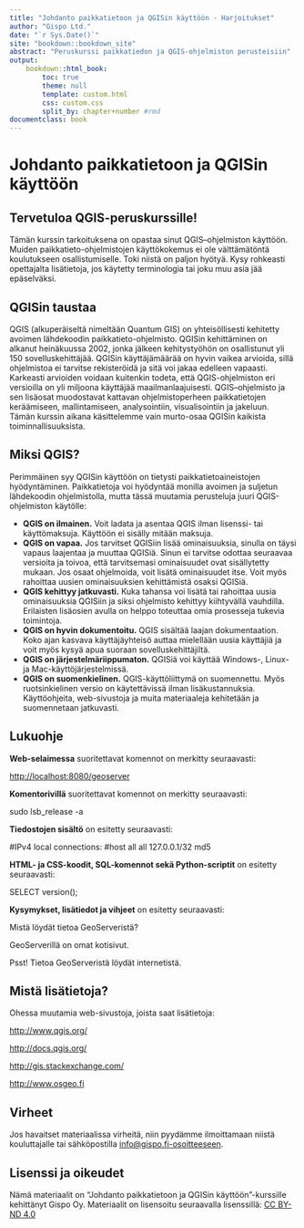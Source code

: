 ```yaml
---
title: "Johdanto paikkatietoon ja QGISin käyttöön - Harjoitukset"
author: "Gispo Ltd."   
date: "`r Sys.Date()`"
site: "bookdown::bookdown_site"
abstract: "Peruskurssi paikkatiedon ja QGIS-ohjelmiston perusteisiin"
output:
    bookdown::html_book:
        toc: true
        theme: null
        template: custom.html
        css: custom.css
        split_by: chapter+number #rmd       
documentclass: book
---
```


<!-- Harjoitukset -->

# Johdanto paikkatietoon ja QGISin käyttöön

## Tervetuloa QGIS-peruskurssille!

Tämän kurssin tarkoituksena on opastaa sinut QGIS--ohjelmiston käyttöön. Muiden paikkatieto-ohjelmistojen käyttökokemus ei ole välttämätöntä koulutukseen osallistumisel­le. Toki niistä on paljon hyötyä. Kysy rohkeasti opettajalta lisätietoja, jos käytetty terminologia tai joku muu asia jää epäselväksi.

## QGISin taustaa

QGIS (alkuperäiseltä nimeltään Quantum GIS) on yhteisöllisesti kehitetty avoimen lähdekoodin paikkatieto-ohjelmisto. QGISin kehittäminen on alkanut heinäkuussa 2002, jonka jälkeen kehitystyöhön on osallistunut yli 150 sovelluskehittäjää. QGISin käyttäjämäärää on hyvin vaikea arvioida, sillä ohjelmistoa ei tarvitse rekisteröidä ja sitä voi jakaa edelleen vapaasti. Karkeasti arvioiden voidaan kuitenkin todeta, että QGIS-ohjelmiston eri versioilla on yli miljoona käyttäjää maailmanlaajuisesti. QGIS--ohjelmisto ja sen lisäosat muodostavat kattavan ohjelmistoperheen paikkatietojen keräämiseen, mallintamiseen, analysointiin, visualisointiin ja jakeluun. Tämän kurssin aikana käsittelemme vain murto-osaa QGISin kaikista toiminnallisuuksista.

## Miksi QGIS?

Perimmäinen syy QGISin käyttöön on tietysti paikkatietoaineistojen hyödyntäminen. Paikkatietoja voi hyödyntää monilla avoimen ja suljetun lähdekoodin ohjelmistolla, mutta tässä muutamia perusteluja juuri QGIS-ohjelmiston käytölle:

-   **QGIS on ilmainen.** Voit ladata ja asentaa QGIS ilman lisenssi- tai käyttömaksuja. Käyttöön ei sisälly mitään maksuja.
-   **QGIS on vapaa.** Jos tarvitset QGISiin lisää ominaisuuksia, sinulla on täysi vapaus laajentaa ja muuttaa QGISiä. Sinun ei tarvitse odottaa seuraavaa versioita ja toivoa, että tarvitsemasi ominaisuudet ovat sisällytetty mukaan. Jos osaat ohjelmoida, voit lisätä ominaisuudet itse. Voit myös rahoittaa uusien ominaisuuksien kehittämistä osaksi QGISiä.
-   **QGIS kehittyy jatkuvasti.** Kuka tahansa voi lisätä tai rahoittaa uusia ominaisuuksia QGISiin ja siksi ohjelmisto kehittyy kiihtyvällä vauhdilla. Erilaisten lisäosien avulla on helppo toteuttaa omia prosesseja tukevia toimintoja.
-   **QGIS on hyvin dokumentoitu.** QGIS sisältää laajan dokumentaation. Koko ajan kasvava käyttäjäyhteisö auttaa mielellään uusia käyttäjiä ja voit myös kysyä apua suoraan sovelluskehittäjiltä.
-   **QGIS on järjestelmäriippumaton.** QGISiä voi käyttää Windows-, Linux- ja Mac-käyttöjärjestelmissä.
-   **QGIS on suomenkielinen.** QGIS-käyttöliittymä on suomennettu. Myös ruotsinkielinen versio on käytettävissä ilman lisäkustannuksia. Käyttöohjeita, web-sivustoja ja muita materiaaleja kehitetään ja suomennetaan jatkuvasti.

## Lukuohje

**Web-selaimessa** suoritettavat komennot on merkitty seuraavasti:

::: note-box
<http://localhost:8080/geoserver>
:::

**Komentorivillä** suoritettavat komennot on merkitty seuraavasti:

::: commandline-box
sudo lsb_release -a
:::

**Tiedostojen sisältö** on esitetty seuraavasti:

::: file-content-box
#IPv4 local connections: #host all all 127.0.0.1/32 md5
:::

**HTML- ja CSS-koodit, SQL-komennot sekä Python-scriptit** on esitetty seuraavasti:

::: code-box
SELECT version();
:::

**Kysymykset, lisätiedot ja vihjeet** on esitetty seuraavasti:

::: hint-box
Mistä löydät tietoa GeoServeristä?

GeoServerillä on omat kotisivut.

Psst! Tietoa GeoServeristä löydät internetistä.
:::

## Mistä lisätietoja?

Ohessa muutamia web-sivustoja, joista saat lisätietoja:

::: note-box
<http://www.qgis.org/>
:::

::: note-box
<http://docs.qgis.org/>
:::

::: note-box
<http://gis.stackexchange.com/>
:::

::: note-box
<http://www.osgeo.fi>
:::

## Virheet

Jos havaitset materiaalissa virheitä, niin pyydämme ilmoittamaan niistä kouluttajalle tai sähköpostilla [info\@gispo.fi-osoitteeseen](mailto:info@gispo.fi-osoitteeseen){.email}.

```{=html}
<!--# Introduction to QGIS

Welcome to the Introduction to QGIS course by [Gispo Ltd.](https://gispo.fi)!

These course materials are designed to be used during the two-day Introduction to QGIS course.

Todo: add some more materials here

## About

When working through the material, try to follow along the exercises as well as you can.
Even if you cannot complete an exercise, you learn much more by at least trying.

The materials contain notes and hints that help with completing the exercises.
These are placed in special boxes.
Hints look like this:

:::{.hint-box}
**Hint:** these boxes contain useful tips for completing exercises.
:::

While notes look like this:

:::{.note-box}
**Note:** these boxes contain various things that should to keep in mind and consider.
::: 
-->
```
## Lisenssi ja oikeudet

Nämä materiaalit on "Johdanto paikkatietoon ja QGISin käyttöön"-kurssille kehittänyt Gispo Oy. Materiaalit on lisensoitu seuraavalla lisenssillä: [CC BY-ND 4.0](https://creativecommons.org/licenses/by-nd/4.0/)

```{=html}
<!--
License and permissions
These materials are developed for the Introduction to QGIS course by Gispo Ltd.
The materials are licensed under [CC BY-ND 4.0](https://creativecommons.org/licenses/by-nd/4.0/) license.
-->
```
